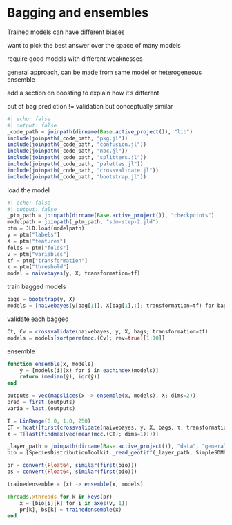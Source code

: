 # Bagging and ensembles {#sec-bagging}

Trained models can have different biases

want to pick the best answer over the space of many models

require good models with different weaknesses

general approach, can be made from same model or heterogeneous ensemble

add a section on boosting to explain how it's different

out of bag prediction != validation but conceptually similar

```julia
#| echo: false
#| output: false
_code_path = joinpath(dirname(Base.active_project()), "lib")
include(joinpath(_code_path, "pkg.jl"))
include(joinpath(_code_path, "confusion.jl"))
include(joinpath(_code_path, "nbc.jl"))
include(joinpath(_code_path, "splitters.jl"))
include(joinpath(_code_path, "palettes.jl"))
include(joinpath(_code_path, "crossvalidate.jl"))
include(joinpath(_code_path, "bootstrap.jl"))
```

load the model

```julia
#| echo: false
#| output: false
_ptm_path = joinpath(dirname(Base.active_project()), "checkpoints")
modelpath = joinpath(_ptm_path, "sdm-step-2.jld")
ptm = JLD.load(modelpath)
y = ptm["labels"]
X = ptm["features"]
folds = ptm["folds"]
v = ptm["variables"]
tf = ptm["transformation"]
τ = ptm["threshold"]
model = naivebayes(y, X; transformation=tf)
```

train bagged models

```julia
bags = bootstrap(y, X)
models = [naivebayes(y[bag[1]], X[bag[1],:]; transformation=tf) for bag in bags]
```

validate each bagged

```julia
Ct, Cv = crossvalidate(naivebayes, y, X, bags; transformation=tf)
models = models[sortperm(mcc.(Cv); rev=true)[1:10]]
```

ensemble

```julia
function ensemble(x, models)
    ŷ = [models[i](x) for i in eachindex(models)]
    return (median(ŷ), iqr(ŷ))
end
```

```julia
outputs = vec(mapslices(x -> ensemble(x, models), X; dims=2))
pred = first.(outputs)
varia = last.(outputs)
```

```julia
T = LinRange(0.0, 1.0, 250)
CT = hcat([first(crossvalidate(naivebayes, y, X, bags, τ; transformation=tf)) for τ in T]...)
τ = T[last(findmax(vec(mean(mcc.(CT); dims=1))))]
```

```julia
_layer_path = joinpath(dirname(Base.active_project()), "data", "general", "layers.tiff")
bio = [SpeciesDistributionToolkit._read_geotiff(_layer_path, SimpleSDMResponse; bandnumber=i) for i in v]

pr = convert(Float64, similar(first(bio)))
bs = convert(Float64, similar(first(bio)))

trainedensemble = (x) -> ensemble(x, models)

Threads.@threads for k in keys(pr)
    x = [bio[i][k] for i in axes(v, 1)]
    pr[k], bs[k] = trainedensemble(x)
end
```